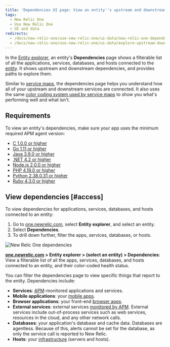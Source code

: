 ```yaml
---
title: 'Dependencies UI page: View an entity''s upstream and downstream dependencies'
tags:
  - New Relic One
  - Use New Relic One
  - UI and data
redirects:
  - /docs/new-relic-one/use-new-relic-one/ui-data/new-relic-one-dependencies-page
  - /docs/new-relic-one/use-new-relic-one/ui-data/explore-upstream-downstream-dependencies-new-relic-one
---
```


In the [Entity explorer](/docs/new-relic-one/use-new-relic-one/ui-data/new-relic-one-entity-explorer-view-performance-across-apps-services-hosts), an entity's **Dependencies** page shows a filterable list of all the applications, services, databases, and hosts connected to the [entity](/docs/new-relic-one/use-new-relic-one/core-concepts/what-entity-new-relic). It shows upstream and downstream dependencies, and provides paths to explore them.

Similar to [service maps](/docs/understand-dependencies/understand-system-dependencies/service-maps/service-maps-new-relic-one), the dependencies page helps you understand how all of your upstream and downstream services are connected. It also uses the same [color coding system used by service maps](/docs/understand-dependencies/understand-system-dependencies/service-maps/service-maps-new-relic-one#alerts) to show you what's performing well and what isn't.

## Requirements

To view an entity's dependencies, make sure your app uses the minimum required APM agent version:

* [C 1.0.0 or higher](/docs/release-notes/agent-release-notes/c-sdk-release-notes)
* [Go 1.11 or higher](/docs/release-notes/agent-release-notes/go-release-notes)
* [Java 3.9.0 or higher](/docs/release-notes/agent-release-notes/java-release-notes)
* [.NET 4.2 or higher](/docs/release-notes/agent-release-notes/net-release-notes)
* [Node.js 2.0.0 or higher](/docs/release-notes/agent-release-notes/nodejs-release-notes)
* [PHP 4.19.0 or higher](/docs/release-notes/agent-release-notes/php-release-notes)
* [Python 2.38.0.31 or higher](/docs/release-notes/agent-release-notes/python-release-notes)
* [Ruby 4.3.0 or higher](/docs/release-notes/agent-release-notes/ruby-release-notes)

## View dependencies [#access]

To view dependencies for applications, services, databases, and hosts connected to an entity:

1. Go to [one.newrelic.com](http://one.newrelic.com), select **Entity explorer**, and select an entity.
2. Select **Dependencies**.
3. To drill down further, filter the apps, services, databases, or hosts.

![New Relic One dependencies](./images/new-relic-one-dependencies-UI.png "NR1_dependencies.png")

**[one.newrelic.com](http://one.newrelic.com) > Entity explorer > (select an entity) > Dependencies**: View a filterable list of all the apps, services, databases, and hosts connected to an entity, and their color-coded health status.

You can filter the dependencies page to view specific things that report to the entity. Dependencies include:

* **Services**: [APM](/docs/apm)-monitored applications and services.
* **Mobile applications**: your [mobile apps](/docs/mobile-monitoring).
* **Browser applications**: your front-end [browser apps](/docs/browser).
* **External services**: external services [monitored by APM](/docs/apm/applications-menu/monitoring/external-services-page). External services include out-of-process services such as web services, resources in the cloud, and any other network calls.
* **Databases**: your application's database and cache data. Databases are agentless. Because of this, alerts cannot be set for the database, as only the service call is reported to New Relic.
* **Hosts**: your [infrastructure](/docs/infrastructure) (servers and hosts).
